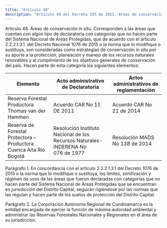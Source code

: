 ```yaml
---
title: "Artículo 48"
description: "Artículo 48 del Decreto 555 de 2021. Áreas de conservación in situ."
---
```


Artículo 48. Áreas de conservación in situ. Corresponden a las áreas que cuentan con algún tipo de declaratoria con categorías que no hacen parte del Sistema Nacional de Áreas Protegidas, que de acuerdo con el artículo 2.2.2.1.3.1. del Decreto Nacional 1076 de 2015 o la norma que lo modifique o sustituya, son consideradas como estrategias de conservación in situ por su aporte a la protección, planeación y manejo de los recursos naturales renovables y al cumplimiento de los objetivos generales de conservación del país. Hacen parte de esta categoría los siguientes elementos:
 

| Elemento | Acto administrativo de Declaratoria | Actos administrativos de reglamentación |
| --- | --- | --- |
| Reserva Forestal Productora Thomas van der Hammen | Acuerdo CAR No 11 DE 2011 | Acuerdo CAR No 21 de 2014 |
| Reserva 	de 	Forestal 	Protectora 	– <br> Productora Cuenca Alta Río Bogotá | Resolución Instituto Nacional de los Recursos Naturales- INDERENA No <br> 076 de 1977 | Resolución MADS No 138 de 2014 |


 
Parágrafo 1. En concordancia con el artículo 2.2.2.1.3.1 del Decreto 1076 de 2015 o la norma que lo modifique o sustituya, los límites, zonificación y régimen de usos de las áreas que fueron declaradas con categorías que no hacen parte del Sistema Nacional de Áreas Protegidas que se encuentran en jurisdicción del Distrito Capital, seguirán rigiéndose por las normas que las regulan y hacen parte de los suelos de protección del Distrito Capital.
 
Parágrafo 2. La Corporación Autónoma Regional de Cundinamarca es la entidad encargada de ejercer la función de máxima autoridad ambiental y administrar las Reservas Forestales Nacionales y Regionales en el área de su jurisdicción.